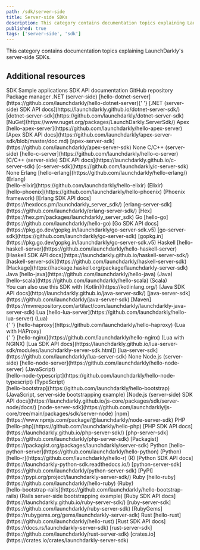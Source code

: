 ```yaml
---
path: /sdk/server-side
title: Server-side SDKs
description: This category contains documentation topics explaining LaunchDarkly's server-side SDKs.
published: true
tags: ['server-side', 'sdk']
---
```


This category contains documentation topics explaining LaunchDarkly's server-side SDKs.

<ServerSideSdks />

## Additional resources

<Table>
  <TableHeader>
    <TableHeadCell>SDK</TableHeadCell>
    <TableHeadCell>Sample applications</TableHeadCell>
    <TableHeadCell>SDK API documentation</TableHeadCell>
    <TableHeadCell>GitHub repository</TableHeadCell>
    <TableHeadCell>Package manager</TableHeadCell>
  </TableHeader>
  <TableBody>
    <TableRow>
      <TableCell>.NET (server-side)</TableCell>
      <TableCell>
        [hello-dotnet-server](https://github.com/launchdarkly/hello-dotnet-server){' '}
      </TableCell>
      <TableCell>
        [.NET (server-side) SDK API docs](https://launchdarkly.github.io/dotnet-server-sdk/)
      </TableCell>
      <TableCell>
        [dotnet-server-sdk](https://github.com/launchdarkly/dotnet-server-sdk)
      </TableCell>
      <TableCell>
        [NuGet](https://www.nuget.org/packages/LaunchDarkly.ServerSdk/)
      </TableCell>
    </TableRow>
    <TableRow>
      <TableCell>Apex</TableCell>
      <TableCell>
        [hello-apex-server](https://github.com/launchdarkly/hello-apex-server)
      </TableCell>
      <TableCell>
        [Apex SDK API docs](https://github.com/launchdarkly/apex-server-sdk/blob/master/doc.md)
      </TableCell>
      <TableCell>
        [apex-server-sdk](https://github.com/launchdarkly/apex-server-sdk)
      </TableCell>
      <TableCell>None</TableCell>
    </TableRow>
    <TableRow>
      <TableCell>C/C++ (server-side)</TableCell>
      <TableCell>
        [hello-c-server](https://github.com/launchdarkly/hello-c-server)
      </TableCell>
      <TableCell>
        [C/C++ (server-side) SDK API docs](https://launchdarkly.github.io/c-server-sdk)
      </TableCell>
      <TableCell>
        [c-server-sdk](https://github.com/launchdarkly/c-server-sdk)
      </TableCell>
      <TableCell>None</TableCell>
    </TableRow>
    <TableRow>
      <TableCell>Erlang</TableCell>
      <TableCell>
        [hello-erlang](https://github.com/launchdarkly/hello-erlang/) (Erlang)
        <br /> [hello-elixir](https://github.com/launchdarkly/hello-elixir) (Elixir)
        <br /> [hello-phoenix](https://github.com/launchdarkly/hello-phoenix) (Phoenix framework)
      </TableCell>
      <TableCell>
        [Erlang SDK API docs](https://hexdocs.pm/launchdarkly_server_sdk/)
      </TableCell>
      <TableCell>
        [erlang-server-sdk](https://github.com/launchdarkly/erlang-server-sdk/)
      </TableCell>
      <TableCell>
        [Hex](https://hex.pm/packages/launchdarkly_server_sdk)
      </TableCell>
    </TableRow>
    <TableRow>
      <TableCell>Go</TableCell>
      <TableCell>
        [hello-go](https://github.com/launchdarkly/hello-go)
      </TableCell>
      <TableCell>
        [Go SDK API docs](https://pkg.go.dev/gopkg.in/launchdarkly/go-server-sdk.v5)
      </TableCell>
      <TableCell>
        [go-server-sdk](https://github.com/launchdarkly/go-server-sdk)
      </TableCell>
      <TableCell>
        [gopkg.in](https://pkg.go.dev/gopkg.in/launchdarkly/go-server-sdk.v5)
      </TableCell>
    </TableRow>
    <TableRow>
      <TableCell>Haskell</TableCell>
      <TableCell>
        [hello-haskell-server](https://github.com/launchdarkly/hello-haskell-server)
      </TableCell>
      <TableCell>
        [Haskell SDK API docs](https://launchdarkly.github.io/haskell-server-sdk/)
      </TableCell>
      <TableCell>
        [haskell-server-sdk](https://github.com/launchdarkly/haskell-server-sdk)
      </TableCell>
      <TableCell>
        [Hackage](https://hackage.haskell.org/package/launchdarkly-server-sdk)
      </TableCell>
    </TableRow>
    <TableRow>
      <TableCell>Java</TableCell>
      <TableCell>
        [hello-java](https://github.com/launchdarkly/hello-java) (Java) <br/>
        [hello-scala](https://github.com/launchdarkly/hello-scala) (Scala) <br/>
        You can also use this SDK with [Kotlin](https://kotlinlang.org/)
      </TableCell>
      <TableCell>
        [Java SDK API docs](http://launchdarkly.github.io/java-server-sdk/)
      </TableCell>
      <TableCell>
        [java-server-sdk](https://github.com/launchdarkly/java-server-sdk)
      </TableCell>
      <TableCell>
        [Maven](https://mvnrepository.com/artifact/com.launchdarkly/launchdarkly-java-server-sdk)
      </TableCell>
    </TableRow>
    <TableRow>
      <TableCell>Lua</TableCell>
      <TableCell>
        [hello-lua-server](https://github.com/launchdarkly/hello-lua-server) (Lua) <br />{' '}
        [hello-haproxy](https://github.com/launchdarkly/hello-haproxy) (Lua with HAProxy) <br />{' '}
        [hello-nginx](https://github.com/launchdarkly/hello-nginx) (Lua with NGINX)
      </TableCell>
      <TableCell>
        [Lua SDK API docs](https://launchdarkly.github.io/lua-server-sdk/modules/launchdarkly-server-sdk.html])
      </TableCell>
      <TableCell>
        [lua-server-sdk](https://github.com/launchdarkly/lua-server-sdk)
      </TableCell>
      <TableCell>None</TableCell>
    </TableRow>
    <TableRow>
      <TableCell>Node.js (server-side)</TableCell>
      <TableCell>
        [hello-node-server](https://github.com/launchdarkly/hello-node-server) (JavaScript) <br />
        [hello-node-typescript](https://github.com/launchdarkly/hello-node-typescript) (TypeScript) <br />
        [hello-bootstrap](https://github.com/launchdarkly/hello-bootstrap) (JavaScript, server-side
        bootstrapping example)
      </TableCell>
      <TableCell>
        [Node.js (server-side) SDK API docs](https://launchdarkly.github.io/js-core/packages/sdk/server-node/docs/)
      </TableCell>
      <TableCell>
        [node-server-sdk](https://github.com/launchdarkly/js-core/tree/main/packages/sdk/server-node)
      </TableCell>
      <TableCell>
        [npm](https://www.npmjs.com/package/@launchdarkly/node-server-sdk)
      </TableCell>
    </TableRow>
    <TableRow>
      <TableCell>PHP</TableCell>
      <TableCell>
        [hello-php](https://github.com/launchdarkly/hello-php)
      </TableCell>
      <TableCell>
        [PHP SDK API docs](https://launchdarkly.github.io/php-server-sdk/)
      </TableCell>
      <TableCell>
        [php-server-sdk](https://github.com/launchdarkly/php-server-sdk)
      </TableCell>
      <TableCell>
        [Packagist](https://packagist.org/packages/launchdarkly/server-sdk)
      </TableCell>
    </TableRow>
    <TableRow>
      <TableCell>Python</TableCell>
      <TableCell>
        [hello-python-server](https://github.com/launchdarkly/hello-python) (Python)
        <br /> [hello-r](https://github.com/launchdarkly/hello-r) (R)
      </TableCell>
      <TableCell>
        [Python SDK API docs](https://launchdarkly-python-sdk.readthedocs.io/)
      </TableCell>
      <TableCell>
        [python-server-sdk](https://github.com/launchdarkly/python-server-sdk)
      </TableCell>
      <TableCell>
        [PyPI](https://pypi.org/project/launchdarkly-server-sdk/)
      </TableCell>
    </TableRow>
    <TableRow>
      <TableCell>Ruby</TableCell>
      <TableCell>
        [hello-ruby](https://github.com/launchdarkly/hello-ruby) (Ruby)<br /> 
        [hello-bootstrap-rails](https://github.com/launchdarkly/hello-bootstrap-rails) (Rails server-side
        bootstrapping example)
      </TableCell>
      <TableCell>
        [Ruby SDK API docs](https://launchdarkly.github.io/ruby-server-sdk/)
      </TableCell>
      <TableCell>
        [ruby-server-sdk](https://github.com/launchdarkly/ruby-server-sdk)
      </TableCell>
      <TableCell>
        [RubyGems](https://rubygems.org/gems/launchdarkly-server-sdk)
      </TableCell>
    </TableRow>
    <TableRow>
      <TableCell>Rust</TableCell>
      <TableCell>
        [hello-rust](https://github.com/launchdarkly/hello-rust)
      </TableCell>
      <TableCell>
        [Rust SDK API docs](https://docs.rs/launchdarkly-server-sdk)
      </TableCell>
      <TableCell>
        [rust-server-sdk](https://github.com/launchdarkly/rust-server-sdk)
      </TableCell>
      <TableCell>
        [crates.io](https://crates.io/crates/launchdarkly-server-sdk)
      </TableCell>
    </TableRow>
  </TableBody>
</Table>
